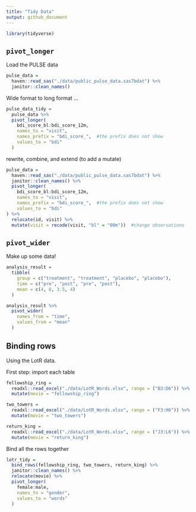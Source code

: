 ```yaml
---
title: "Tidy Data"
output: github_document
---
```


```r
library(tidyverse)
```

## `pivot_longer`

Load the PULSE data

```r
pulse_data =
  haven::read_sas("./data/public_pulse_data.sas7bdat") %>%
  janitor::clean_names()
```

Wide format to long format ...

```r
pulse_data_tidy = 
  pulse_data %>%
  pivot_longer(
    bdi_score_bl:bdi_score_12m,
    names_to = "visit",
    names_prefix = "bdi_score_",  #the prefix does not show
    values_to = "bdi"
  )
```

rewrite, combine, and extend (to add a mutate)

```r
pulse_data =
  haven::read_sas("./data/public_pulse_data.sas7bdat") %>%
  janitor::clean_names() %>%
  pivot_longer(
    bdi_score_bl:bdi_score_12m,
    names_to = "visit",
    names_prefix = "bdi_score_",  #the prefix does not show
    values_to = "bdi"
) %>%
  relocate(id, visit) %>%
  mutate(visit = recode(visit, "bl" = "00m"))  #change observations
```


## `pivot_wider`

Make up some data!

```r
analysis_result =
  tibble(
    group = c("treatment", "treatment", "placebo", "placebo"),
    time = c("pre", "post", "pre", "post"),
    mean = c(4, 8, 3.5, 4)
  )

analysis_result %>%
  pivot_wider(
    names_from = "time",
    values_from = "mean"
  )
```


## Binding rows

Using the LotR data.

First step: import each table

```r
fellowship_ring =
  readxl::read_excel("./data/LotR_Words.xlsx", range = ("B3:D6")) %>%
  mutate(movie = "fellowship_ring")

two_towers =
  readxl::read_excel("./data/LotR_Words.xlsx", range = ("F3:H6")) %>%
  mutate(movie = "two_towers")

return_king =
  readxl::read_excel("./data/LotR_Words.xlsx", range = ("J3:L6")) %>%
  mutate(movie = "return_king")
```

Bind all the rows together

```r
lotr_tidy =
  bind_rows(fellowship_ring, two_towers, return_king) %>%
  janitor::clean_names() %>%
  relocate(movie) %>%
  pivot_longer(
    female:male,
    names_to = "gender",
    values_to = "words"
  )
```





